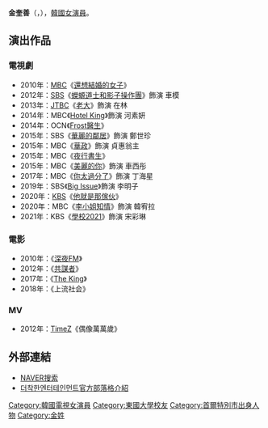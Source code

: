 {{藝人
|姓名 = 金奎善
|類型 = 女演員
|圖片 = 180827 김규선 14.jpg
|圖片尺寸 = 
|圖片簡介 = 
|本名 = 
|外文名 = 김규선
|外文 = ko
|羅馬拼音 = Kim Kyu Seon
|英文名 =
|暱稱 =
|其他藝名 = 
|國籍 = {{KOR}}
|出生日期 = {{birth_date_and_age|1988|7|26}}
|出生地點 = {{KOR}}[[首爾特別市|首爾特別市]]
|宗教信仰 = 
|語言 = [[韓語|韓語]]
|職業 = [[演員|演員]]
|教育程度 = [[東國大學|東國大學]]戲劇電影科 畢業
|出道作品 = 
|出道日期 = 2010年
|代表作品 = 
|活躍年代 =
|唱片公司 = 
|經紀公司 = YK Media Plus
|相關團體 = 
|網站 = 
}}

'''金奎善'''（{{lang-ko|'''김규선'''}}，{{bd|1988年|7月26日}}），[[韓國|韓國]][[女演員|女演員]]。

== 演出作品 ==
=== 電視劇 ===
*2010年：[[文化廣播_(韓國)|MBC]]《[[還想結婚的女子|還想結婚的女子]]》
*2012年：[[SBS_(韓國)|SBS]]《[[蠑螈道士和影子操作團|蠑螈道士和影子操作團]]》飾演 車模
*2013年：[[JTBC|JTBC]]《[[老大_(電視劇)|老大]]》飾演 在林
*2014年：MBC《[[Hotel_King|Hotel King]]》飾演 河素妍
*2014年：OCN《[[Frost醫生|Frost醫生]]》
*2015年：SBS《[[華麗的鄰居|華麗的鄰居]]》飾演 鄭世珍
*2015年：MBC《[[華政|華政]]》飾演 貞惠翁主
*2015年：MBC《[[夜行書生|夜行書生]]》
*2015年：MBC《[[美麗的你|美麗的你]]》飾演 車西彤
*2017年：MBC《[[你太過分了|你太過分了]]》飾演 丁海星
*2019年：SBS《[[Big_Issue|Big Issue]]》飾演 李明子
*2020年：[[韓國放送公社|KBS]]《[[他就是那傢伙|他就是那傢伙]]》
*2020年：MBC《[[李小姐知情|李小姐知情]]》飾演 韓宥拉
*2021年：KBS《[[學校2021|學校2021]]》飾演 宋彩琳

=== 電影 ===
*2010年：《[[深夜FM|深夜FM]]》
*2012年：《[[共謀者|共謀者]]》
*2017年：《[[The_King_(2017年電影)|The King]]》
*2018年：《上流社会》

=== MV ===
* 2012年：[[TimeZ|TimeZ]]《偶像萬萬歲》

== 外部連結 ==
*[http://search.naver.com/search.naver?sm=tab_hty.top&where=nexearch&ie=utf8&query=%EA%B9%80%EA%B7%9C%EC%84%A0&x=25&y=25 NAVER搜索] {{Wayback|url=http://search.naver.com/search.naver?sm=tab_hty.top&where=nexearch&ie=utf8&query=%EA%B9%80%EA%B7%9C%EC%84%A0&x=25&y=25 |date=20190701032003 }}{{ko}}
*[http://blog.naver.com/creativehye/120183379422 더착한엔터테인먼트官方部落格介紹]{{ko}}
{{DEFAULTSORT: Kim Kyu Seon}}
[[Category:韓國電視女演員|Category:韓國電視女演員]]
[[Category:東國大學校友|Category:東國大學校友]]
[[Category:首爾特別市出身人物|Category:首爾特別市出身人物]]
[[Category:金姓|Category:金姓]]
